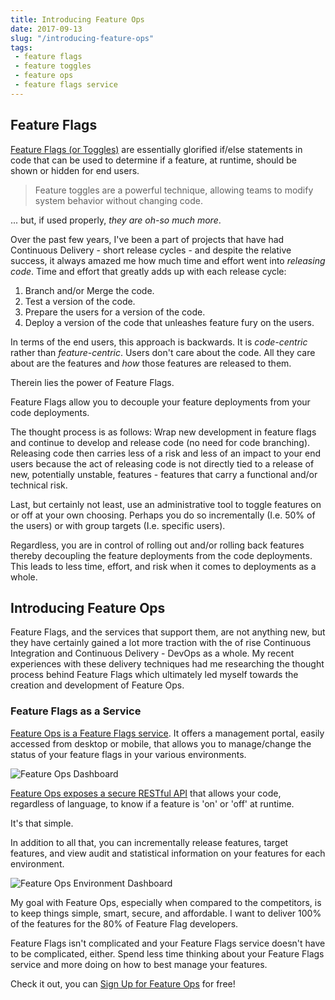 ```yaml
---
title: Introducing Feature Ops
date: 2017-09-13
slug: "/introducing-feature-ops"
tags:
 - feature flags
 - feature toggles
 - feature ops
 - feature flags service
---
```


## Feature Flags

[Feature Flags (or Toggles)](https://martinfowler.com/articles/feature-toggles.html) are essentially glorified if/else statements in code that can be used to determine if a feature, at runtime, should be shown or hidden for end users.

>Feature toggles are a powerful technique, allowing teams to modify system behavior without changing code.

... but, if used properly, *they are oh-so much more*.

Over the past few years, I've been a part of projects that have had Continuous Delivery - short release cycles - and despite the relative success, it always amazed me how much time and effort went into *releasing code*.  Time and effort that greatly adds up with each release cycle:

1.  Branch and/or Merge the code.
2.  Test a version of the code.
3.  Prepare the users for a version of the code.
4.  Deploy a version of the code that unleashes feature fury on the users.

In terms of the end users, this approach is backwards.  It is *code-centric* rather than *feature-centric*.  Users don't care about the code.  All they care about are the features and *how* those features are released to them.

Therein lies the power of Feature Flags.

Feature Flags allow you to decouple your feature deployments from your code deployments.

The thought process is as follows:  Wrap new development in feature flags and continue to develop and release code (no need for code branching).  Releasing code then carries less of a risk and less of an impact to your end users because the act of releasing code is not directly tied to a release of new, potentially unstable, features - features that carry a functional and/or technical risk.  

Last, but certainly not least, use an administrative tool to toggle features on or off at your own choosing.  Perhaps you do so incrementally (I.e. 50% of the users) or with group targets (I.e. specific users).

Regardless, you are in control of rolling out and/or rolling back features thereby decoupling the feature deployments from the code deployments.  This leads to less time, effort, and risk when it comes to deployments as a whole.

## Introducing Feature Ops

Feature Flags, and the services that support them, are not anything new, but they have certainly gained a lot more traction with the of rise Continuous Integration and Continuous Delivery - DevOps as a whole.  My recent experiences with these delivery techniques had me researching the thought process behind Feature Flags which ultimately led myself towards the creation and development of Feature Ops.

### Feature Flags as a Service

[Feature Ops is a Feature Flags service](https://www.featureops.com).  It offers a management portal, easily accessed from desktop or mobile, that allows you to manage/change the status of your feature flags in your various environments.  

![Feature Ops Dashboard](./FeatureOpsDashboard.png)

[Feature Ops exposes a secure RESTful API](https://app.featureops.com/apioverview) that allows your code, regardless of language, to know if a feature is 'on' or 'off' at runtime.

It's that simple.

In addition to all that, you can incrementally release features, target features, and view audit and statistical information on your features for each environment.

![Feature Ops Environment Dashboard](./FeatureOpsEnvironmentDashboard.png)

My goal with Feature Ops, especially when compared to the competitors, is to keep things simple, smart, secure, and affordable.  I want to deliver 100% of the features for the 80% of Feature Flag developers.

Feature Flags isn't complicated and your Feature Flags service doesn't have to be complicated, either.  Spend less time thinking about your Feature Flags service and more doing on how to best manage your features.

Check it out, you can [Sign Up for Feature Ops](https://app.featureops.com/signup) for free!